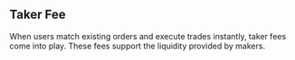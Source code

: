 ## Taker Fee

When users match existing orders and execute trades instantly, taker fees come into play. These fees support the liquidity provided by makers.